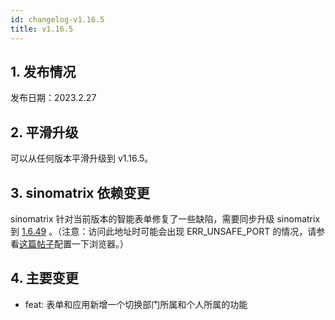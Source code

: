 ```yaml
---
id: changelog-v1.16.5
title: v1.16.5
---
```



## 1. 发布情况

发布日期：2023.2.27

<BundleList version="1.16.5" frontend="1.16.5" backend="1.16.5" font="1.13.0" />

## 2. 平滑升级

可以从任何版本平滑升级到 v1.16.5。

## 3. sinomatrix 依赖变更

sinomatrix 针对当前版本的智能表单修复了一些缺陷，需要同步升级 sinomatrix 到 [1.6.49](http://47.93.34.153:10080/sino-matrix/sino-matrix/blob/master/CHANGELOG.md) 。（注意：访问此地址时可能会出现 ERR_UNSAFE_PORT 的情况，请参看[这篇帖子](https://blog.csdn.net/kjcxmx/article/details/118122483)配置一下浏览器。）

## 4. 主要变更

- feat: 表单和应用新增一个切换部门所属和个人所属的功能
